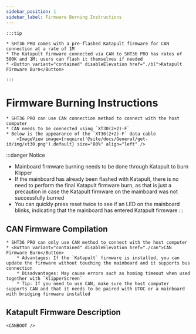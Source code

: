 ```yaml
---
sidebar_position: 1
sidebar_label: Firmware Burning Instructions
---
```








    :::tip

    * SHT36 PRO comes with a pre-flashed Katapult firmware for CAN connection at a rate of 1M
    * The Katapult firmware connected via CAN to SHT36 PRO has rates of 500K and 1M; users can flash it themselves if needed
    * <Button variant="contained" disableElevation href="./bl">Katapult Firmware Burn</Button>

    :::

# Firmware Burning Instructions

    * SHT36 PRO can use CAN connection method to connect with the host computer
    * CAN needs to be connected using `XT30(2+2)-F`
    * Below is the appearance of the `XT30(2+2)-F` data cable
        <ImageView image={require('@site/docs/General/get-id/img/xt30.png').default} size="80%" align="left" />

:::danger Notice
* Mainboard firmware burning needs to be done through Katapult to burn Klipper
* If the mainboard has already been flashed with Katapult, there is no need to perform the final Katapult firmware burn, as that is just a precaution in case the Katapult firmware on the mainboard was not successfully burned
* You can quickly press reset twice to see if an LED on the mainboard blinks, indicating that the mainboard has entered Katapult firmware
:::

## CAN Firmware Compilation

    * SHT36 PRO can only use CAN method to connect with the host computer
    * <Button variant="contained" disableElevation href="./can">CAN Firmware Burn</Button>
        * Advantages: If the `Katapult` firmware is installed, you can update the firmware without touching the mainboard and it supports bus connection
        * Disadvantages: May cause errors such as homing timeout when used together with `KlipperScreen`
        * Tip: If you need to use CAN, make sure the host computer supports CAN and that it needs to be paired with UTOC or a mainboard with bridging firmware installed

## Katapult Firmware Description
    
    <CANBOOT />